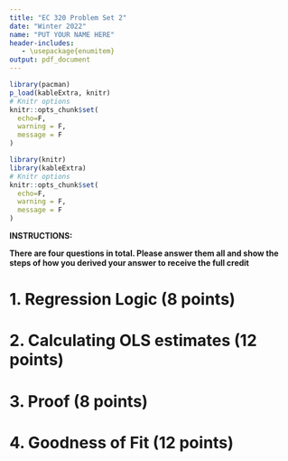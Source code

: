 ```yaml
---
title: "EC 320 Problem Set 2"
date: "Winter 2022"
name: "PUT YOUR NAME HERE"
header-includes:
   - \usepackage{enumitem}
output: pdf_document
---
```


```r
library(pacman)
p_load(kableExtra, knitr)
# Knitr options
knitr::opts_chunk$set(
  echo=F,
  warning = F,
  message = F
)  
```
```r
library(knitr)
library(kableExtra)
# Knitr options
knitr::opts_chunk$set(
  echo=F,
  warning = F,
  message = F
)  
```

**INSTRUCTIONS:**

**There are four questions in total. Please answer them all and show the steps of how you derived your answer to receive the full credit**


# 1. Regression Logic (8 points)
\begin{enumerate}[label=\alph*)]
  \item TEXT.
  \item TEXT.
  \item TEXT.
  \item TEXT.
\end{enumerate}

\newpage

# 2. Calculating OLS estimates (12 points)
\begin{enumerate}[label=\alph*)]
  \item TEXT.
  \item TEXT.
  \item TEXT.
  \item TEXT.
\end{enumerate}

\newpage

# 3. Proof (8 points)
\begin{enumerate}[label=\alph*)]
  \item Residuals sum to zero
  \item The sample covariance between the independent variable and the residuals is zero.
\end{enumerate}

\newpage

# 4. Goodness of Fit (12 points)
\begin{enumerate}[label=\alph*)]
  \item Calculate the Total Sum of Squares
  \item Calculate the Residual Sum of Squares
  \item Calculate $R^2$
  \item Show that TSS=RSS+ESS.
\end{enumerate}




